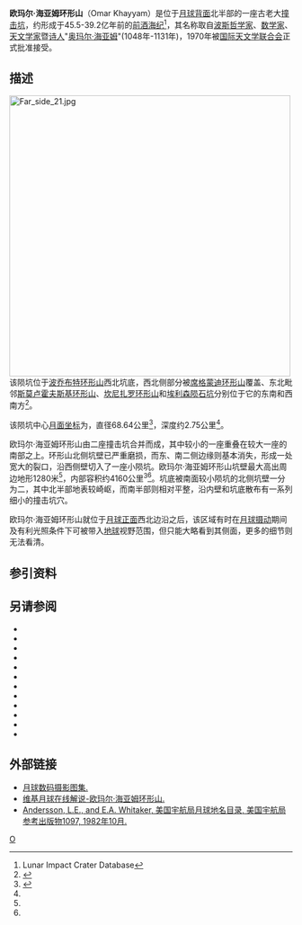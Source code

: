 {{lunar crater data|
 image=Normal omar-khayyam-clem1.jpg|240px|
 caption=[[克莱门汀号|克莱门汀号]]拍摄的图像|
 latitude=58.21|
 N_or_S=N|
 longitude=102.22|
 E_or_W=W|
 diameter=68.64公里|
 depth=2.75公里|
 colong=104|
 eponym=[[欧玛尔·海亚姆|奥玛尔·海亚姆]]}}
'''欧玛尔·海亚姆环形山'''（Omar Khayyam）是位于[[月球背面|月球背面]]北半部的一座古老大[[撞击坑|撞击坑]]，约形成于45.5-39.2亿年前的[[前酒海纪|前酒海纪]]<ref name=LICD>Lunar Impact Crater Database</ref>，其名称取自[[波斯|波斯]][[哲学家|哲学家]]、[[数学家|数学家]]、[[天文学家|天文学家]]暨[[诗人|诗人]]"[[欧玛尔·海亚姆|奥玛尔·海亚姆]]"(1048年-1131年)，1970年被[[国际天文学联合会|国际天文学联合会]]正式批准接受。

==描述==
[[Image:Far_side_21.jpg|500px]]  
该陨坑位于[[波乔布特环形山|波乔布特环形山]]西北坑底，西北侧部分被[[席格蒙迪环形山|席格蒙迪环形山]]覆盖、东北毗邻[[斯莫卢霍夫斯基环形山|斯莫卢霍夫斯基环形山]]、[[坎尼扎罗环形山|坎尼扎罗环形山]]和[[埃利森陨石坑|埃利森陨石坑]]分别位于它的东南和西南方<ref>{{Cite web |url=http://planetarynames.wr.usgs.gov/images/Lunar/lac_21_wac.pdf |title=Crater Omar Khayyam on the map LAC-21. |accessdate=2017-03-05 |archive-date=2016-12-27 |archive-url=https://web.archive.org/web/20161227043316/https://planetarynames.wr.usgs.gov/images/Lunar/lac_21_wac.pdf |dead-url=no }}</ref>。

该陨坑中心[[月面坐标|月面坐标]]为{{Coord|58.21|N|102.22|W|globe:Moon|nogoogle=1|noosm=1}}，直径68.64公里<ref name="IAU">{{Cite web |url=http://planetarynames.wr.usgs.gov/Feature/4456 |title=Directory of the International Astronomical Union |accessdate=2017-03-05 |archive-date=2017-09-09 |archive-url=https://web.archive.org/web/20170909100013/https://planetarynames.wr.usgs.gov/Feature/4456 |dead-url=no }}</ref>，深度约2.75公里<ref name="LICD"/>。

欧玛尔·海亚姆环形山由二座撞击坑合并而成，其中较小的一座重叠在较大一座的南部之上。环形山北侧坑壁已严重磨损，而东、南二侧边缘则基本消失，形成一处宽大的裂口，沿西侧壁切入了一座小陨坑。欧玛尔·海亚姆环形山坑壁最大高出周边地形1280米<ref name=LICD/>，内部容积约4160公里<sup>3</sup><ref name="LICD"/>。坑底被南面较小陨坑的北侧坑壁一分为二，其中北半部地表较崎岖，而南半部则相对平整，沿内壁和坑底散布有一系列细小的撞击坑穴。

欧玛尔·海亚姆环形山就位于[[月球正面|月球正面]]西北边沿之后，该区域有时在[[天平动|月球摄动]]期间及有利光照条件下可被带入[[地球|地球]]视野范围，但只能大略看到其侧面，更多的细节则无法看清。{{clear}}

==参引资料==
{{Reflist}}

==另请参阅==
{{refbegin}}
* {{cite book
  | last1 = Andersson
  | first1 = L. E.
  | last2 = Whitaker
  | first2 = E. A.
  | authorlink2 = Ewen Whitaker
  | date = 1982
  | title = [[NASA|NASA]] Catalogue of Lunar Nomenclature
  | publisher = NASA RP-1097
  | ref = harv
  }}
* {{cite web
  | last = Blue
  | first = Jennifer
  | date = July 25, 2007
  | title = Gazetteer of Planetary Nomenclature
  | publisher = [[United_States_Geological_Survey|USGS]]
  | url = http://planetarynames.wr.usgs.gov/
  | accessdate = 2007-08-05
  | ref = harv
  | archive-date = 2012-04-08
  | archive-url = https://www.webcitation.org/66mXDr4G9?url=http://planetarynames.wr.usgs.gov/
  | dead-url = no
  }}
* {{cite book
  | last1 = Bussey
  | first1 = B.
  | authorlink1 = Ben Bussey
  | last2 = Spudis
  | first2 = P.
  | authorlink2 = Paul Spudis
  | date = 2004
  | title = The Clementine Atlas of the Moon
  | publisher = Cambridge University Press
  | location = New York
  | isbn = 978-0-521-81528-4
  | ref = harv
  }}
* {{cite book
  | last1 = Cocks
  | first1 = Elijah E.
  | last2 = Cocks
  | first2 = Josiah C.
  | date = 1995
  | title = Who's Who on the Moon: A Biographical Dictionary of Lunar Nomenclature
  | url = https://archive.org/details/isbn_9780936389271
  | publisher = Tudor Publishers
  | isbn = 978-0-936389-27-1
  | ref = harv
  }}
* {{cite web
  | last = McDowell
  | first = Jonathan
  | date = July 15, 2007
  | url = http://host.planet4589.org/astro/lunar/
  | title = Lunar Nomenclature
  | publisher = Jonathan's Space Report
  | accessdate = 2007-10-24
  | ref = harv
  | archive-date = 2012-05-26
  | archive-url = https://www.webcitation.org/67wcYNfK3?url=http://host.planet4589.org/astro/lunar/
  | dead-url = no
  }}
* {{cite journal| last1 = Menzel| first1 = D. H.| last2 = Minnaert| first2 = M.| last3 = Levin| first3 = B.| last4 = Dollfus| first4 = A.| last5 = Bell| first5 = B.| title = Report on Lunar Nomenclature by the Working Group of Commission 17 of the IAU| doi = 10.1007/BF00171763| journal = Space Science Reviews| volume = 12| issue = 2| pages = 136–186| date = 1971| bibcode = 1971SSRv...12..136M| ref = harv}}
* {{cite book
  | first = Patrick
  | last = Moore
  | authorlink = Patrick Moore
  | date = 2001
  | title = On the Moon
  | url = https://archive.org/details/patrickmooreonmo00patr
  | publisher = Sterling Publishing Co.
  | isbn = 978-0-304-35469-6
  | ref = harv
  }}
* {{cite book
  | first = Fred W.
  | last = Price
  | date = 1988
  | title = The Moon Observer's Handbook
  | publisher = Cambridge University Press
  | isbn = 978-0-521-33500-3
  | ref = harv
  }}
* {{cite book
  | last = Rükl
  | first = Antonín
  | authorlink = Antonín Rükl
  | date = 1990
  | title = Atlas of the Moon
  | publisher = Kalmbach Books
  | isbn = 978-0-913135-17-4
  | ref = harv
  }}
* {{cite book
  | last = Webb
  | first = Rev. T. W.
  | authorlink = Thomas William Webb
  | date = 1962
  | title = Celestial Objects for Common Telescopes
  | url = https://archive.org/details/celestialobjects00webb
  | edition = 6th revised
  | publisher = Dover
  | isbn = 978-0-486-20917-3
  | ref = harv
  }}
* {{cite book
  | first = Ewen A.
  | last = Whitaker
  | authorlink = Ewen Whitaker
  | date = 1999
  | title = Mapping and Naming the Moon
  | publisher = Cambridge University Press
  | isbn = 978-0-521-62248-6
  | ref = harv
  }}
* {{cite book
  | first = Peter T.
  | last = Wlasuk
  | date = 2000
  | title = Observing the Moon
  | publisher = Springer
  | isbn = 978-1-85233-193-1
  | ref = harv
 }}
{{refend}}

==外部链接==
*[http://www.lpi.usra.edu/resources/lunar_orbiter/bin/srch_nam.shtml?Omar%20Khayyam%7C0 月球数码摄影图集.] {{Wayback|url=http://www.lpi.usra.edu/resources/lunar_orbiter/bin/srch_nam.shtml?Omar%20Khayyam%7C0 |date=20160820185210 }}
*[http://the-moon.wikispaces.com/Omar+Khayyam 维基月球在线解说-欧玛尔·海亚姆环形山.] {{Wayback|url=http://the-moon.wikispaces.com/Omar+Khayyam |date=20180530150806 }}
*[http://planet4589.org/astro/lunar/RP-1097.pdf Andersson, L.E., and E.A. Whitaker, 美国宇航局月球地名目录, 美国宇航局参考出版物1097, 1982年10月.] {{Wayback|url=http://planet4589.org/astro/lunar/RP-1097.pdf |date=20141006125838 }}

[[Category:月球环形山|O]]
{{月球環形山 (O-Q)}}